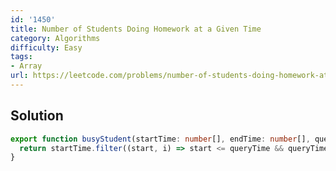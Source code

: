 ```yaml
---
id: '1450'
title: Number of Students Doing Homework at a Given Time
category: Algorithms
difficulty: Easy
tags:
- Array
url: https://leetcode.com/problems/number-of-students-doing-homework-at-a-given-time
---
```


## Solution

```typescript filename="solution.ts" copy
export function busyStudent(startTime: number[], endTime: number[], queryTime: number): number {
  return startTime.filter((start, i) => start <= queryTime && queryTime <= endTime[i]).length;
}
```


